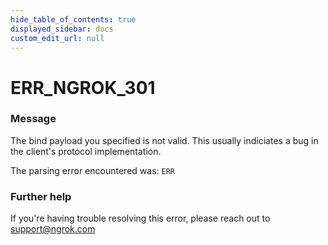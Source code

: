 ```yaml
---
hide_table_of_contents: true
displayed_sidebar: docs
custom_edit_url: null
---
```



# ERR_NGROK_301

### Message
The bind payload you specified is not valid.
This usually indiciates a bug in the client's protocol implementation.

The parsing error encountered was:
`ERR`

### Further help
If you're having trouble resolving this error, please reach out to [support@ngrok.com](mailto:support@ngrok.com?subject=Help%20with%20ERR_NGROK_301)


<ErrorDetails error='err_ngrok_301' />
